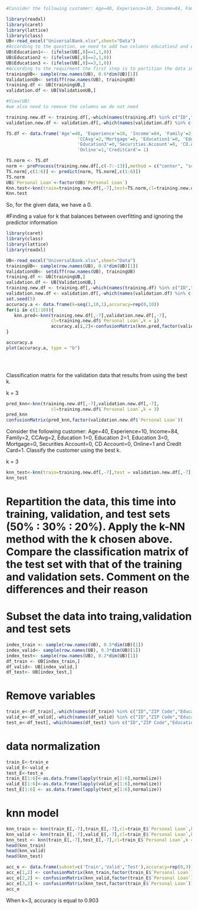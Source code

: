 ```r
#Consider the following customer: Age=40, Experience=10, Income=84, Family=2, CCAvg=2, Education2=1, Education3=0, Mortgage=O, Securities Account=O, CD Account=O, Online=1 and Credit.card = 1. Perform a k-NN classification with all predictors except ID and ZIP code using k = 1. Remember to transform categorical predictors with more than two categories into dummy variables first. Specify the success class as 1 (loan acceptance), and use the default cutoff value of 0.5. How would this customer be classified?

library(readxl)
library(caret)
library(lattice)
library(class)
UB<-read_excel("UniversalBank.xlsx",sheet="Data")
#According to the question, we need to add two columns education2 and education 3 also we need to make the education2=1, education3=0 
UB$Education1<-- (ifelse(UB[,8]==1,1,0))
UB$Education2 <- (ifelse(UB[,8]==2,1,0))
UB$Education3 <- (ifelse(UB[,8]==3,1,0))
#According to the requirment the first step is to partition the data into trainning data and Validation data 
trainingUB<- sample(row.names(UB), 0.6*dim(UB)[1])
ValidationUB<- setdiff(row.names(UB), trainingUB)
training.df <- UB[trainingUB,]
validation.df <- UB[ValidationUB,]

#View(UB)
#we also need to remove the columns we do not need 

training.new.df <- training.df[,-which(names(training.df) %in% c("ID","ZIP Code","Education"))]
validation.new.df <- validation.df[,-which(names(validation.df) %in% c("ID","ZIP Code","Education"))]

TS.df <- data.frame('Age'=40, 'Experience'=10, 'Income'=84, 'Family'=2, 
                           'CCAvg'=2,'Mortgage'=0, 'Education1'=0, 'Education2'=1, 
                           'Education3'=0,'Securities.Account'=0, 'CD.Account'=0,
                           'Online'=1,'CreditCard'= 1)

TS.norm <- TS.df
norm <- preProcess(training.new.df[,c(-7:-13)],method = c("center", "scale"))
TS.norm[,c(1:6)] <- predict(norm, TS.norm[,c(1:6)])
TS.norm
UB$`Personal Loan`<-factor(UB$`Personal Loan`)
Knn.test<-knn(train=training.new.df[,-7],test=TS.norm,cl=training.new.df$`Personal Loan`,k=1)
Knn.test

```
So, for the given data, we have a 0.

#Finding a value for k that balances between overfitting and ignoring the predictor information
```r
library(caret)
library(class)
library(lattice)
library(readxl)

UB<-read_excel("UniversalBank.xlsx",sheet="Data")
trainingUB<- sample(row.names(UB), 0.6*dim(UB)[1])
ValidationUB<- setdiff(row.names(UB), trainingUB)
training.df <- UB[trainingUB,]
validation.df <- UB[ValidationUB,]
training.new.df <- training.df[,-which(names(training.df) %in% c("ID","ZIP Code","Education"))]
validation.new.df <- validation.df[,-which(names(validation.df) %in% c("ID","ZIP Code","Education"))]
set.seed(5)
accuracy.a <- data.frame(k=seq(1,10,1),accuracy=rep(0,10))
for(i in c(1:10)){
   knn.pred<-knn(training.new.df[,-7],validation.new.df[,-7],
                 cl=training.new.df$`Personal Loan`,k = i)
                 accuracy.a[i,2]<-confusionMatrix(knn.pred,factor(validation.new.df$`Personal Loan`))$overall[1]
}

accuracy.a
plot(accuracy.a, type = "b")


 
``` 
Classification matrix for the validation data that results from using the best k.

k = 3
```r
pred_knn<-knn(training.new.df[,-7],validation.new.df[,-7],
                 cl=training.new.df$`Personal Loan`,k = 3)
pred_knn
confusionMatrix(pred_knn,factor(validation.new.df$`Personal Loan`))
```
Consider the following customer: Age=40, Experience=10, Income=84, Family=2, CCAvg=2, Education 1=0, Education 2=1, Education 3=0, Mortgage=0, Securities Account=0, CD Account=0, Online=1 and Credit Card=1. Classify the customer using the best k.

k = 3
```r
knn_test<-knn(train=training.new.df[,-7],test = validation.new.df[,-7],cl=training.new.df$`Personal Loan`, k=3)
knn_test
```
# Repartition the data, this time into training, validation, and test sets (50% : 30% : 20%). Apply the k-NN method with the k chosen above. Compare the classification matrix of the test set with that of the training and validation sets. Comment on the differences and their reason
#  Subset the data into traing,validation and test sets
```r
index_train <- sample(row.names(UB), 0.5*dim(UB)[1])
index_valid<- sample(row.names(UB), 0.3*dim(UB)[1])
index_test<- sample(row.names(UB), 0.2*dim(UB)[1])
df_train <- UB[index_train,]
df_valid<- UB[index_valid,]
df_test<- UB[index_test,]
```
# Remove variables 
```r
train_e<-df_train[,-which(names(df_train) %in% c("ID","ZIP Code","Education"))]
valid_e<-df_valid[,-which(names(df_valid) %in% c("ID","ZIP Code","Education"))]
test_e<-df_test[,-which(names(df_test) %in% c("ID","ZIP Code","Education"))]
```
# data normalization
```r
train_E<-train_e
valid_E<-valid_e
test_E<-test_e
train_E[1:6]<-as.data.frame(lapply(train_e[1:6],normalize))
valid_E[1:6]<-as.data.frame(lapply(valid_e[1:6],normalize))
test_E[1:6] <- as.data.frame(lapply(test_e[1:6],normalize))
```
# knn model
```r
knn_train <- knn(train_E[,-7],train_E[,-7],cl=train_E$`Personal Loan`,k = 3) 
knn_valid <- knn(train_E[,-7],valid_E[,-7],cl=train_E$`Personal Loan`,k = 3) 
knn_test <- knn(train_E[,-7],test_E[,-7],cl=train_E$`Personal Loan`,k = 3) 
head(knn_train)
head(knn_valid)
head(knn_test)

acc_e <- data.frame(subset=c('Train','Valid','Test'),accuracy=rep(0,3))
acc_e[1,2] <- confusionMatrix(knn_train,factor(train_E$`Personal Loan`))$overall[1]
acc_e[2,2] <- confusionMatrix(knn_valid,factor(train_E$`Personal Loan`))$overall[1]
acc_e[3,2] <- confusionMatrix(knn_test,factor(train_E$`Personal Loan`))$overall[1]
acc_e
```

When k=3, accuracy is equal to 0.903 






